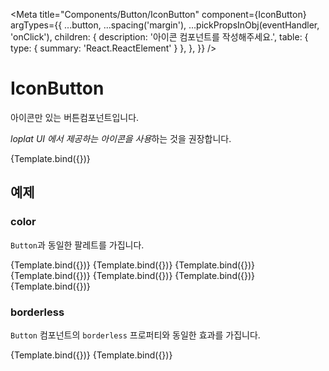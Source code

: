 
<Meta
  title="Components/Button/IconButton"
  component={IconButton}
  argTypes={{
    ...button,
    ...spacing('margin'),
    ...pickPropsInObj(eventHandler, 'onClick'),
    children: {
      description: '아이콘 컴포넌트를 작성해주세요.',
      table: { type: { summary: 'React.ReactElement' } },
    },
  }}
/>


# IconButton

아이콘만 있는 버튼컴포넌트입니다.

*loplat UI 에서 제공하는 아이콘을 사용*하는 것을 권장합니다.

<Canvas>
  <Story name="default">{Template.bind({})}</Story>
</Canvas>

<ArgsTable story="default" />

## 예제

### color

`Button`과 동일한 팔레트를 가집니다.

<Canvas>
  <Story name="primary1" args={{ variant: 'primary1' }}>
    {Template.bind({})}
  </Story>
  <Story name="primary2" args={{ variant: 'primary2' }}>
    {Template.bind({})}
  </Story>
  <Story name="danger1" args={{ variant: 'danger1' }}>
    {Template.bind({})}
  </Story>
  <Story name="danger2" args={{ variant: 'danger2' }}>
    {Template.bind({})}
  </Story>
  <Story name="solid" args={{ variant: 'solid' }}>
    {Template.bind({})}
  </Story>
  <Story name="ghost1" args={{ variant: 'ghost1' }}>
    {Template.bind({})}
  </Story>
  <Story name="ghost2" args={{ variant: 'ghost2' }}>
    {Template.bind({})}
  </Story>
</Canvas>

### borderless

`Button` 컴포넌트의 `borderless` 프로퍼티와 동일한 효과를 가집니다.

<Canvas>
  <Story name="primary2 borderless" args={{ variant: 'primary2', borderless: true }}>
    {Template.bind({})}
  </Story>
  <Story name="danger2 borderless" args={{ variant: 'danger2', borderless: true }}>
    {Template.bind({})}
  </Story>
</Canvas>

